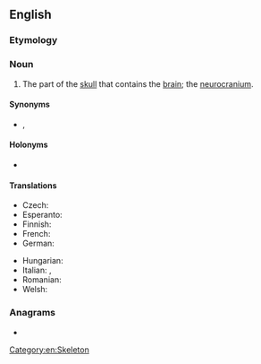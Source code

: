 ==English==

===Etymology===
{{compound|en|brain|case}}

===Noun===
{{en-noun}}

# The part of the [[skull]] that contains the [[brain]]; the [[neurocranium]].

====Synonyms====
* {{l|en|cranium}}, {{l|en|neurocranium}}

====Holonyms====
* {{l|en|skull}}

====Translations====
{{trans-top|the part of the skull containing the brain}}
* Czech: {{t|cs|mozkovna|f}}
* Esperanto: {{t+|eo|cerbujo}}
* Finnish: {{t+|fi|aivokoppa}}
* French: {{t+|fr|boîte crânienne|f}}
* German: {{t+|de|Hirnschale|f}}
{{trans-mid}}
* Hungarian: {{t+|hu|agykoponya}}
* Italian: {{t|it|scatola cranica|f}}, {{t+|it|cranio|m}}
* Romanian: {{t+|ro|cutie craniană|f}}
* Welsh: {{t|cy|padell yr ymennydd|f}}
{{trans-bottom}}

===Anagrams===
* {{anagrams|en|a=aabceinrs|carabines}}

[[Category:en:Skeleton]]